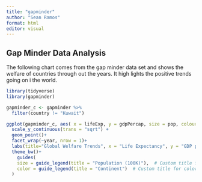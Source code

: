 ```yaml
---
title: "gapminder"
author: "Sean Ramos"
format: html
editor: visual
---
```


## Gap Minder Data Analysis

The following chart comes from the gap minder data set and shows the welfare of countries through out the years. It high lights the positive trends going on i the world.

```r
library(tidyverse)
library(gapminder)

gapminder_c <- gapminder %>%
  filter(country != "Kuwait")

ggplot(gapminder_c, aes( x = lifeExp, y = gdpPercap, size = pop, colour = continent)) + 
  scale_y_continuous(trans = "sqrt") +
  geom_point()+
  facet_wrap(~year, nrow = 1)+
  labs(title="Global Welfare Trends", x = "Life Expectancy", y = "GDP per Capita")+
  theme_bw()+
    guides(
    size = guide_legend(title = "Population (100K)"),  # Custom title for size legend
    color = guide_legend(title = "Continent")  # Custom title for color legend
  )


```

